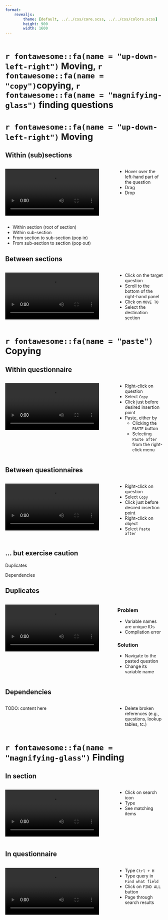 ```yaml
---
format: 
    revealjs: 
        theme: [default, ../../css/core.scss, ../../css/colors.scss]
        height: 900
        width: 1600
---
```


```r

```

# `r fontawesome::fa(name = "up-down-left-right")` Moving, `r fontawesome::fa(name = "copy")`copying, `r fontawesome::fa(name = "magnifying-glass")` finding questions {background-color=var(--suso)}

<!-- Moving -->

# `r fontawesome::fa(name = "up-down-left-right")` Moving {background-color=var(--s1)}


## Within (sub)sections {.t1}

:::: {.columns}

::: {.column width="70%"}
![](assets/move_questions_within_section.mp4){fig-align="center"}
:::

::: {.column width="30%"}
- Hover over the left-hand part of the question
- Drag
- Drop
:::

::::

::: {.notes}

- Within section (root of section)
- Within sub-section
- From section to sub-section (pop in)
- From sub-section to section (pop out)

:::

## Between sections {.t1}

:::: {.columns}

::: {.column width="70%"}
![](assets/move_questions_between_sections.mp4){fig-align="center"}
:::

::: {.column width="30%"}
- Click on the target question
- Scroll to the bottom of the right-hand panel
- Click on `MOVE TO`
- Select the destination section
:::

::::

<!-- Copying -->

# `r fontawesome::fa(name = "paste")` Copying {background-color=var(--s2)}

## Within questionnaire {.t2}

:::: {.columns}

::: {.column width="70%"}
![](assets/copy_questions_within_questionnaire.mp4){fig-align="center"}
:::

::: {.column width="30%"}
- Right-click on question
- Select `Copy`
- Click just before desired insertion point
- Paste, either by
    - Clicking the `PASTE` button
    - Selecting `Paste after` from the right-click menu
:::

::::

## Between questionnaires {.t2}

:::: {.columns}

::: {.column width="70%"}
![](assets/copy_questions_between_questionnaires.mp4){fig-align="center"}
:::

::: {.column width="30%"}
- Right-click on question
- Select `Copy`
- Click just before desired insertion point
- Right-click on object
- Select `Paste after`
:::

::::

## ... but exercise caution {.t2}

::: {.box .box-2}
Duplicates
:::

::: {.box .box-2}
Dependencies
:::

## Duplicates {.t2}

:::: {.columns}

::: {.column width="70%"}
![](assets/duplicate_questions.mp4){fig-align="center"}
:::

::: {.column width="30%"}

### Problem

- Variable names are unique IDs
- Compilation error

### Solution

- Navigate to the pasted question
- Change its variable name

:::

::::

## Dependencies {.t2}

:::: {.columns}

::: {.column width="70%"}
TODO: content here
:::

::: {.column width="30%"}
- Delete broken references (e.g., questions, lookup tables, tc.)
:::

::::


# `r fontawesome::fa(name = "magnifying-glass")` Finding {background-color=var(--s3)}

## In section {.t3}

:::: {.columns}

::: {.column width="70%"}
![](assets/find_in_section.mp4){fig-align="center"}
:::

::: {.column width="30%"}
- Click on search icon
- Type
- See matching items
:::

::::

## In questionnaire {.t3}

:::: {.columns}

::: {.column width="70%"}
![](assets/find_in_questionnaire.mp4){fig-align="center"}
:::

::: {.column width="30%"}
- Type `Ctrl + H`
- Type query in `Find what field`
- Click on `FIND ALL` button
- Page through search results
:::

::::

<!-- 
Reference here: https://docs.mysurvey.solutions/questionnaire-designer/interface/find-and-replace-/
 -->
